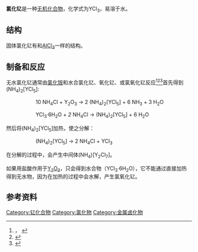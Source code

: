 {{chembox
| verifiedrevid = 402886872
| Name = 氯化钇
| ImageFile = Aluminium-trichloride-crystal-3D-balls.png
| ImageName = 氯化钇
| IUPACName = 氯化钇(III)<br/>Yttrium(III) chloride
| Section1 = {{Chembox Identifiers
| ChemSpiderID_Ref = {{chemspidercite|correct|chemspider}}
| ChemSpiderID = 59696
| InChI = 1/3ClH.Y/h3*1H;/q;;;+3/p-3
| InChIKey = PCMOZDDGXKIOLL-DFZHHIFOAW
| SMILES = Cl[Y](Cl)Cl
| StdInChI_Ref = {{stdinchicite|correct|chemspider}}
| StdInChI = 1S/3ClH.Y/h3*1H;/q;;;+3/p-3
| StdInChIKey_Ref = {{stdinchicite|correct|chemspider}}
| StdInChIKey = PCMOZDDGXKIOLL-UHFFFAOYSA-K
| CASNo = 10361-92-9
|    CASNo_Ref = {{cascite|correct|CAS}}
| RTECS = ZG3150000
 }}
| Section2 = {{Chembox Properties
| Formula = YCl<sub>3</sub>
| MolarMass = 195.26
| Appearance = 白色固体
| Density = 2.67 g/cm<sup>3</sup>
| Solubility = 82 g/100 mL 
| SolubleOther = 60.1 g/100 mL[[乙醇|乙醇]] (15°C)<br/>60.6 g/100 mL[[吡啶|吡啶]] (15°C)<ref name="rare">
{{Citation
 | last = Spencer
 | first = James F. | year = 1919
 | title = The Metals of the Rare Earths | publication-place = New York | publisher = Longmans, Green, and Co | pages = 135
 | url = http://books.google.com/?id=W2zxN_FLQm8C&pg=PA135 | accessdate = 2008-05-29
}}</ref>
| MeltingPt = 721 °C
| BoilingPt = 1507 °C<ref name="osha">
{{Citation|url= http://www.osha.gov/SLTC/healthguidelines/yttriumandcompounds/recognition.html|title= Yttrium & Compounds|accessdate= 2008-05-29|publisher= United States Occupational Safety and Health Administration|date= 2007-01-11|deadurl= yes|archiveurl= https://web.archive.org/web/20130302060936/http://www.osha.gov/SLTC/healthguidelines/yttriumandcompounds/recognition.html|archivedate= 2013-03-02}}</ref>
 }}
| Section3 = {{Chembox Structure
|   CrystalStruct = [[单斜|Monoclinic]], [[皮尔逊符号|mS16]]
|   SpaceGroup = C12/m1, No. 12
 }}
| Section7 = {{Chembox Hazards
| ExternalMSDS = 
| EUIndex = 未列出
| NFPA-H = 
| NFPA-F =
| NFPA-R =
| RPhrases = 
| SPhrases = 
| FlashPt = 不可燃
 }}
| Section8 = {{Chembox Related
| OtherAnions = [[氧化钇|氧化钇]]
| OtherCations = [[氯化钪|氯化钪]]<br/>[[氯化镧|氯化镧]]<br/>[[氯化锕|氯化锕]]
 }}
}}

'''氯化钇'''是一种[[无机化合物|无机化合物]]，化学式为YCl<sub>3</sub>，易溶于水。

==结构==
固体氯化钇有和[[氯化铝|AlCl<sub>3</sub>]]一样的结构。

==制备和反应==
无水氯化钇通常由[[氯化铵|氯化铵]]和水合氯化钇、氧化钇、或氯氧化钇反应<ref>，
{{cite journal
 | last=Meyer
 | first=G.
 | title=The Ammonium Chloride Route to Anhydrous Rare Earth Chlorides-The Example of YCl<sub>3</sub>
 | journal=Inorganic Syntheses
 | volume=25
 | year=1989
 | pages=146–150
 | doi=10.1002/9780470132562.ch35
 | isbn=978-0-470-13256-2}}
</ref><ref name="EdelmannPoremba1997">{{cite book |title=Synthetic Methods of Organometallic and Inorganic Chemistry |volume=VI |last=Edelmann |first=F. T. |authorlink= |coauthors=Poremba, P. |editor=Herrmann, W. A. (ed.) |year=1997 |publisher=Georg Thieme Verlag |location=Stuttgart |isbn=3-13-103021-6 |pages= |url= }}</ref><ref>{{cite journal|last=Taylor|first=M.D.|coauthors=Carter, C.P.|title=Preparation of anhydrous lanthanide halides, especially iodides|journal=Journal of Inorganic and Nuclear Chemistry|volume=24|issue=4|pages=387–391|doi=10.1016/0022-1902(62)80034-7}}</ref>首先得到(NH<sub>4</sub>)<sub>2</sub>[YCl<sub>5</sub>]:

::10 NH<sub>4</sub>Cl  +  Y<sub>2</sub>O<sub>3</sub>  →  2 (NH<sub>4</sub>)<sub>2</sub>[YCl<sub>5</sub>]  +  6 NH<sub>3</sub> + 3 H<sub>2</sub>O

::YCl<sub>3</sub>·6H<sub>2</sub>O + ''2'' NH<sub>4</sub>Cl → (NH<sub>4</sub>)<sub>2</sub>[YCl<sub>5</sub>] + 6 H<sub>2</sub>O

然后将(NH<sub>4</sub>)<sub>2</sub>[YCl<sub>5</sub>]加热，使之分解：
:: (NH<sub>4</sub>)<sub>2</sub>[YCl<sub>5</sub>]   →   2 NH<sub>4</sub>Cl  +  YCl<sub>3</sub>
在分解的过程中，会产生中间体(NH<sub>4</sub>)[Y<sub>2</sub>Cl<sub>7</sub>]。

如果用盐酸作用于[[氧化钇|Y<sub>2</sub>O<sub>3</sub>]]，只会得到水合物（YCl<sub>3</sub>·6H<sub>2</sub>O），它不能通过直接加热得到无水物，因为在加热的过程中会水解，产生氯氧化钇。

==参考资料==
{{reflist}}

{{钇化合物}}
{{氯化物}}
[[Category:钇化合物|Category:钇化合物]]
[[Category:氯化物|Category:氯化物]]
[[Category:金属卤化物|Category:金属卤化物]]